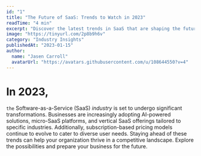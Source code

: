 ```yaml
---
id: "1"
title: "The Future of SaaS: Trends to Watch in 2023"
readTime: "4 min"
excerpt: "Discover the latest trends in SaaS that are shaping the future of digital solutions and how your business can benefit."
image: "https://tinyurl.com/2p8b9h6v"
category: "Industry Insights"
publishedAt: "2023-01-15"
author:
  name: "Jasen Carroll"
  avatarUrl: "https://avatars.githubusercontent.com/u/108644550?v=4"
---
```


# In 2023, 

`the` Software-as-a-Service (SaaS) *industry* is set to undergo significant transformations.
Businesses are increasingly adopting AI-powered solutions, micro-SaaS platforms, and vertical SaaS
offerings tailored to specific industries. Additionally, subscription-based pricing models continue
to evolve to cater to diverse user needs. Staying ahead of these trends can help your organization
thrive in a competitive landscape. Explore the possibilities and prepare your business for the future.

